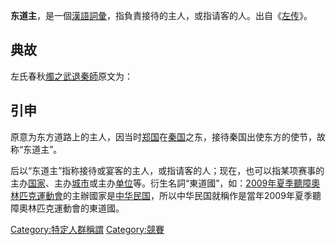 {{unreferenced|time=2018-06-22T01:39:49+00:00}}
{{wikt|东道主}}
'''东道主'''，是一個[[漢語|漢語]][[詞彙|詞彙]]，指負責接待的主人，或指请客的人。出自《[[左传|左传]]》。

==典故==
左氏春秋[[燭之武退秦師|燭之武退秦師]]原文为：
{{quote|
九月甲午，晋侯、秦伯围郑，以其无礼于晋，且贰于楚也。晋军函陵，秦军汜南。佚之狐言于郑伯曰：“国危矣，若使烛之武见秦君，师必退。”公从之。辞曰：“臣之壮也，犹不如人，今老矣，无能为也已。”公曰：“吾不能早用子，今急而求子，是寡人之过也。然郑亡，子亦有不利焉。”许之。

<br>夜缒而出，见秦伯，曰：“秦、晋围郑，郑既知亡矣。若亡郑而有益于君，敢以烦执事。越国以鄙远，君知其难也，焉用亡郑以陪邻？邻之厚，君之薄也。若舍郑以为'''东道主'''，行李之往来，共其乏困，君亦无所害。且君尝为晋君赐矣，许君焦、瑕，朝济而夕设版焉，君之所知也。夫晋，何厌之有？既东封郑，又欲肆其西封，不阙秦，将焉取之？阙秦以利晋，唯君图之。”秦伯说，与郑人盟，使杞子、逢孙、杨孙戍之，乃还。

<br>子犯请击之。公曰：“不可。微夫人之力不及此。因人之力而敝之，不仁；失其所与，不知；以乱易整，不武。吾其还也。”亦去之。
}}

==引申==
原意为东方道路上的主人，因当时[[郑国|郑国]]在[[秦国|秦国]]之东，接待秦国出使东方的使节，故称“东道主”。

后以“东道主”指称接待或宴客的主人，或指请客的人；现在，也可以指某项赛事的主办[[国家|国家]]、主办[[城市|城市]]或主办[[单位|单位]]等。衍生名詞“東道國”，如：[[2009年夏季聽障奧林匹克運動會|2009年夏季聽障奧林匹克運動會]]的主辦國家是[[中华民国|中华民国]]，所以中华民国就稱作是當年2009年夏季聽障奧林匹克運動會的東道國。

[[Category:特定人群稱謂|Category:特定人群稱謂]]
[[Category:競賽|Category:競賽]]